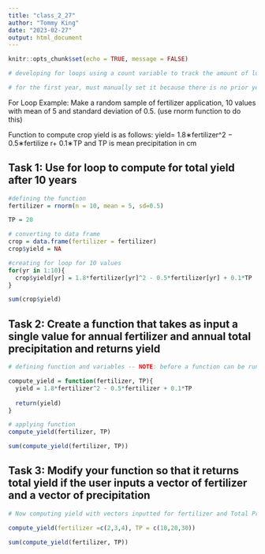 ```yaml
---
title: "class_2_27"
author: "Tommy King"
date: "2023-02-27"
output: html_document
---
```


```r
knitr::opts_chunk$set(echo = TRUE, message = FALSE)
```

```r
# developing for loops using a count variable to track the amount of loops 

# for the first year, must manually set it because there is no prior year. Once done, then you can loop it, starting at year 2


```

For Loop Example: Make a random sample of fertilizer application, 10 values with mean of 5 and standard deviation of 0.5. (use rnorm function to do this)

Function to compute crop yield is as follows: yield= 1.8∗fertilizer^2 − 0.5∗fertilize r+ 0.1∗TP
and TP is mean precipitation in cm


## Task 1: Use for loop to compute for total yield after 10 years
```r


#defining the function
fertilizer = rnorm(n = 10, mean = 5, sd=0.5)

TP = 20

# converting to data frame
crop = data.frame(fertilizer = fertilizer)
crop$yield = NA

#creating for loop for 10 values 
for(yr in 1:10){
  crop$yield[yr] = 1.8*fertilizer[yr]^2 - 0.5*fertilizer[yr] + 0.1*TP
}

sum(crop$yield)
```
## Task 2: Create a function that takes as input a single value for annual fertilizer and annual total precipitation and returns yield
```r

# defining function and variables -- NOTE: before a function can be run, its variables (ie: fertilizer and TP) must be defined using the function() command.

compute_yield = function(fertilizer, TP){
  yield = 1.8*fertilizer^2 - 0.5*fertilizer + 0.1*TP
  
  return(yield)
}

# applying function
compute_yield(fertilizer, TP)

sum(compute_yield(fertilizer, TP))


```
## Task 3: Modify your function so that it returns total yield if the user inputs a vector of fertilizer and a vector of precipitation
```r
# Now computing yield with vectors inputted for fertilizer and Total Precipitation

compute_yield(fertilizer =c(2,3,4), TP = c(10,20,30))

sum(compute_yield(fertilizer, TP))

```

